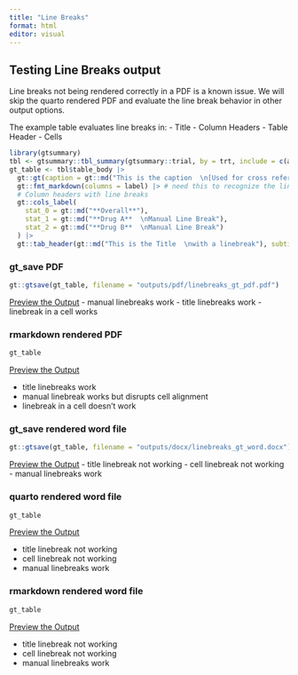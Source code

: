 ```yaml
---
title: "Line Breaks"
format: html
editor: visual
---
```


## Testing Line Breaks output

Line breaks not being rendered correctly in a PDF is a known issue. We will skip the quarto rendered PDF and evaluate the line break behavior in other output options.

The example table evaluates line breaks in: - Title - Column Headers - Table Header - Cells

```r

library(gtsummary)
tbl <- gtsummary::tbl_summary(gtsummary::trial, by = trt, include = c(age, grade), missing = "always", label = list(age = "Age  \n\U00A0\U00A0linebreak in a cell")) |> add_overall()
gt_table <- tbl$table_body |> 
  gt::gt(caption = gt::md("This is the caption  \n[Used for cross referencing in Quarto]")) |> 
  gt::fmt_markdown(columns = label) |> # need this to recognize the line break in the table body
  # Column headers with line breaks
  gt::cols_label(
    stat_0 = gt::md("**Overall**"),
    stat_1 = gt::md("**Drug A**  \nManual Line Break"), 
    stat_2 = gt::md("**Drug B**  \nManual Line Break")
  ) |> 
  gt::tab_header(gt::md("This is the Title  \nwith a linebreak"), subtitle = "This is the Subtitle")

```

### gt_save PDF

```r
gt::gtsave(gt_table, filename = "outputs/pdf/linebreaks_gt_pdf.pdf")
```

[Preview the Output](outputs/pdf/linebreaks_gt_pdf.pdf)
- manual linebreaks work
- title linebreaks work
- linebreak in a cell works

### rmarkdown rendered PDF

```r
gt_table
```

[Preview the Output](outputs/pdf/linebreaks_rmd_pdf.pdf)

- title linebreaks work
- manual linebreak works but disrupts cell alignment
- linebreak in a cell doesn't work

### gt_save rendered word file

```r
gt::gtsave(gt_table, filename = "outputs/docx/linebreaks_gt_word.docx")
```

[Preview the Output](outputs/docx/linebreaks_gt_word.docx)
- title linebreak not working
- cell linebreak not working
- manual linebreaks work

### quarto rendered word file

```r
gt_table
```

[Preview the Output](outputs/docx/linebreaks_qmd_word.docx)

- title linebreak not working
- cell linebreak not working
- manual linebreaks work

### rmarkdown rendered word file

```r
gt_table
```

[Preview the Output](outputs/docx/linebreaks_rmd_word.docx)

- title linebreak not working
- cell linebreak not working
- manual linebreaks work
